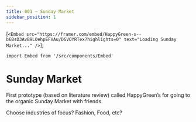 ```yaml
---
title: 001 — Sunday Market
sidebar_position: 1
---
```





[`<Embed src="https://framer.com/embed/HappyGreen-s--b6BsD3AvB9LOehpEFVAu/DGVOYRTex?highlights=0" text="Loading Sunday Market..." />`];

````mdx-code-block
import Embed from '/src/components/Embed'
````

# Sunday Market

First prototype (based on literature review) called HappyGreen’s for
going to the organic Sunday Market with friends.

<div dangerouslySetInnerHTML={{ __html: quartoRawHtml[0] }} />

Choose industries of focus? Fashion, Food, etc?
